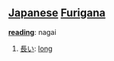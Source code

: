 == [[Japanese]] [[Furigana]] ==                             

'''[[reading]]''': nagai

# [[長い]]: [[long]]